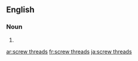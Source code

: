 ==English==

===Noun===
{{head|en|plural|head=[[screw]] [[threads]]}}

# {{plural of|screw thread|lang=en}}

[[ar:screw threads]]
[[fr:screw threads]]
[[ja:screw threads]]